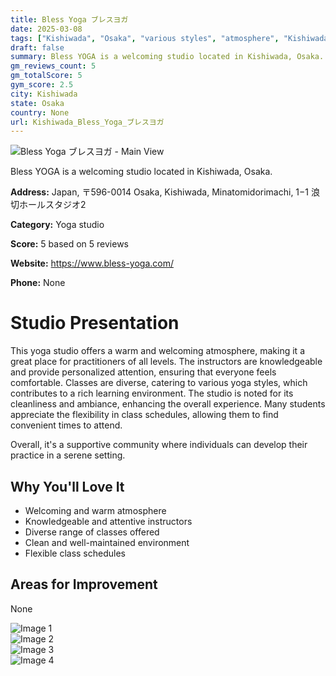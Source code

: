 ```yaml
---
title: Bless Yoga ブレスヨガ
date: 2025-03-08
tags: ["Kishiwada", "Osaka", "various styles", "atmosphere", "Kishiwada"]  
draft: false
summary: Bless YOGA is a welcoming studio located in Kishiwada, Osaka.
gm_reviews_count: 5
gm_totalScore: 5
gym_score: 2.5
city: Kishiwada
state: Osaka
country: None
url: Kishiwada_Bless_Yoga_ブレスヨガ
---
```


<div className="aspect-[16/9] relative my-8">
  <img 
    src="https://lh5.googleusercontent.com/p/AF1QipPkOFgMKkCUezUh6l7LDUFrPBLsq-L1aIcnNCZT=w1920-h1080-k-no"
    alt="Bless Yoga ブレスヨガ - Main View"
    className="object-cover absolute inset-0 w-full h-full rounded-lg"
  />
</div>

Bless YOGA is a welcoming studio located in Kishiwada, Osaka.

**Address:** Japan, 〒596-0014 Osaka, Kishiwada, Minatomidorimachi, 1−1 浪切ホールスタジオ2

**Category:** Yoga studio

**Score:** 5 based on 5 reviews

**Website:** https://www.bless-yoga.com/

**Phone:** None

# Studio Presentation

This yoga studio offers a warm and welcoming atmosphere, making it a great place for practitioners of all levels. The instructors are knowledgeable and provide personalized attention, ensuring that everyone feels comfortable. Classes are diverse, catering to various yoga styles, which contributes to a rich learning environment. The studio is noted for its cleanliness and ambiance, enhancing the overall experience. Many students appreciate the flexibility in class schedules, allowing them to find convenient times to attend.

Overall, it's a supportive community where individuals can develop their practice in a serene setting.

## Why You'll Love It

- Welcoming and warm atmosphere
- Knowledgeable and attentive instructors
- Diverse range of classes offered
- Clean and well-maintained environment
- Flexible class schedules

## Areas for Improvement

None

<div className="grid grid-cols-1 xl:grid-cols-2 gap-4 my-8">
<div className="aspect-[4/3] relative"><img src="https://lh5.googleusercontent.com/p/AF1QipMPLDS7qMWQcMYsKWXaM297S6MCf4HMxQcgxY8P=w1920-h1080-k-no" alt="Image 1" className="object-cover absolute inset-0 w-full h-full rounded-lg" /></div>
<div className="aspect-[4/3] relative"><img src="https://lh5.googleusercontent.com/p/AF1QipOq8EiNyctAhkKkvCxWCHHSmiD98ihE8xUb24ra=w1920-h1080-k-no" alt="Image 2" className="object-cover absolute inset-0 w-full h-full rounded-lg" /></div>
<div className="aspect-[4/3] relative"><img src="https://lh5.googleusercontent.com/p/AF1QipNxG1ogopRG4iyW8KRY0DguYWzaqnJruUJkZcbH=w1920-h1080-k-no" alt="Image 3" className="object-cover absolute inset-0 w-full h-full rounded-lg" /></div>
<div className="aspect-[4/3] relative"><img src="https://lh5.googleusercontent.com/p/AF1QipOpCIICj-1rq8Rbyslfo33sUHd4KzFeATKsOy4p=w1920-h1080-k-no" alt="Image 4" className="object-cover absolute inset-0 w-full h-full rounded-lg" /></div>
</div>